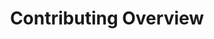 ---
title: Contributing Overview
description: "Guide to contributing to Onyx"
icon: "code-branch"
--- 